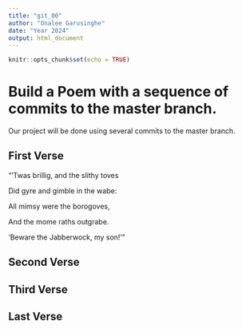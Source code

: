 ```yaml
---
title: "git_00"
author: "Onalee Garusinghe"
date: "Year 2024"
output: html_document
---
```


```r
knitr::opts_chunk$set(echo = TRUE)
```
# Build a Poem with a sequence of commits to the master branch.
Our project will be done using several commits to the master branch.
<!-- Do not modify or change any text in "!--" bracketed areas such as this --- these are instructions to
you, if you change any of this the git program will notice it and compromise your git merging strategy !-->

## First Verse 
<!--Put the first five lines of a poem by Lewis Carrol in this section!-->

"’Twas brillig, and the slithy toves

  Did gyre and gimble in the wabe:
  
  All mimsy were the borogoves,
  
  And the mome raths outgrabe.
  
  'Beware the Jabberwock, my son!'"
  
## Second Verse
<!--Put the first five lines of a poem by Robert Frost here!-->
  
## Third Verse
<!--Put the first two verses of The Walrus and the Carpenter here!-->

## Last Verse
<!--Put a short poem of your choice 8-20 lines,here!-->
